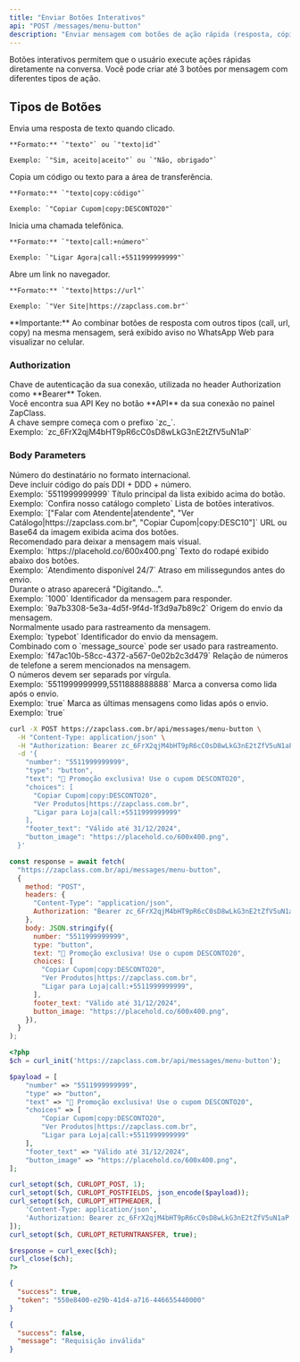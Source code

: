 ```yaml
---
title: "Enviar Botões Interativos"
api: "POST /messages/menu-button"
description: "Enviar mensagem com botões de ação rápida (resposta, cópia, chamada ou URL)"
---
```


Botões interativos permitem que o usuário execute ações rápidas diretamente na conversa. Você pode criar até 3 botões por mensagem com diferentes tipos de ação.

## Tipos de Botões

<AccordionGroup>
  <Accordion title="Botão de Resposta" icon="reply">
    Envia uma resposta de texto quando clicado.

    **Formato:** `"texto"` ou `"texto|id"`

    Exemplo: `"Sim, aceito|aceito"` ou `"Não, obrigado"`

  </Accordion>

  <Accordion title="Botão de Cópia" icon="copy">
    Copia um código ou texto para a área de transferência.

    **Formato:** `"texto|copy:código"`

    Exemplo: `"Copiar Cupom|copy:DESCONTO20"`

  </Accordion>

  <Accordion title="Botão de Chamada" icon="phone">
    Inicia uma chamada telefônica.

    **Formato:** `"texto|call:+número"`

    Exemplo: `"Ligar Agora|call:+5511999999999"`

  </Accordion>

  <Accordion title="Botão de URL" icon="link">
    Abre um link no navegador.

    **Formato:** `"texto|https://url"`

    Exemplo: `"Ver Site|https://zapclass.com.br"`

  </Accordion>
</AccordionGroup>

<Warning>
  **Importante:** Ao combinar botões de resposta com outros tipos (call, url,
  copy) na mesma mensagem, será exibido aviso no WhatsApp Web para visualizar no
  celular.
</Warning>

### Authorization

<ParamField path="api_key" type="string" required>
  Chave de autenticação da sua conexão, utilizada no header Authorization como
  **Bearer** Token. <br />
  Você encontra sua API Key no botão **API** da sua conexão no painel ZapClass. <br />
  A chave sempre começa com o prefixo `zc_`. <br />
  Exemplo: `zc_6FrX2qjM4bHT9pR6cC0sD8wLkG3nE2tZfV5uN1aP`
</ParamField>

### Body Parameters

<ParamField path="number" type="string" required>
  Número do destinatário no formato internacional. <br />
  Deve incluir código do país DDI + DDD + número. <br />
  Exemplo: `5511999999999`
</ParamField>

<ParamField path="title" type="string" required>
  Título principal da lista exibido acima do botão. <br />
  Exemplo: `Confira nosso catálogo completo`
</ParamField>

<ParamField path="choices" type="array" required>
  Lista de botões interativos. <br />
  Exemplo: `["Falar com Atendente|atendente", "Ver Catálogo|https://zapclass.com.br",
  "Copiar Cupom|copy:DESC10"]`
</ParamField>

<ParamField path="button_image" type="string">
  URL ou Base64 da imagem exibida acima dos botões. <br />
  Recomendado para deixar a mensagem mais visual. <br />
  Exemplo: `https://placehold.co/600x400.png`
</ParamField>

<ParamField path="footer_text" type="string">
  Texto do rodapé exibido abaixo dos botões. <br />
  Exemplo: `Atendimento disponível 24/7`
</ParamField>

<ParamField path="delay" type="integer">
  Atraso em milissegundos antes do envio. <br />
  Durante o atraso aparecerá "Digitando...". <br />
  Exemplo: `1000`
</ParamField>

<ParamField path="message_reply_id" type="string">
  Identificador da mensagem para responder. <br />
  Exemplo: `9a7b3308-5e3a-4d5f-9f4d-1f3d9a7b89c2`
</ParamField>

<ParamField path="message_source" type="string">
  Origem do envio da mensagem. <br />
  Normalmente usado para rastreamento da mensagem. <br />
  Exemplo: `typebot`
</ParamField>

<ParamField path="message_id" type="string">
  Identificador do envio da mensagem. <br />
  Combinado com o `message_source` pode ser usado para rastreamento. <br />
  Exemplo: `f47ac10b-58cc-4372-a567-0e02b2c3d479`
</ParamField>

<ParamField path="mentions" type="string">
  Relação de números de telefone a serem mencionados na mensagem. <br />
  O números devem ser separads por vírgula. <br />
  Exemplo: `5511999999999,5511888888888`
</ParamField>

<ParamField path="read" type="boolean">
  Marca a conversa como lida após o envio. <br />
  Exemplo: `true`
</ParamField>

<ParamField path="read_messages" type="boolean">
  Marca as últimas mensagens como lidas após o envio. <br />
  Exemplo: `true`
</ParamField>

<RequestExample>

```bash cURL
curl -X POST https://zapclass.com.br/api/messages/menu-button \
  -H "Content-Type: application/json" \
  -H "Authorization: Bearer zc_6FrX2qjM4bHT9pR6cC0sD8wLkG3nE2tZfV5uN1aP" \
  -d '{
    "number": "5511999999999",
    "type": "button",
    "text": "🎉 Promoção exclusiva! Use o cupom DESCONTO20",
    "choices": [
      "Copiar Cupom|copy:DESCONTO20",
      "Ver Produtos|https://zapclass.com.br",
      "Ligar para Loja|call:+5511999999999"
    ],
    "footer_text": "Válido até 31/12/2024",
    "button_image": "https://placehold.co/600x400.png",
  }'
```

```javascript JavaScript
const response = await fetch(
  "https://zapclass.com.br/api/messages/menu-button",
  {
    method: "POST",
    headers: {
      "Content-Type": "application/json",
      Authorization: "Bearer zc_6FrX2qjM4bHT9pR6cC0sD8wLkG3nE2tZfV5uN1aP",
    },
    body: JSON.stringify({
      number: "5511999999999",
      type: "button",
      text: "🎉 Promoção exclusiva! Use o cupom DESCONTO20",
      choices: [
        "Copiar Cupom|copy:DESCONTO20",
        "Ver Produtos|https://zapclass.com.br",
        "Ligar para Loja|call:+5511999999999",
      ],
      footer_text: "Válido até 31/12/2024",
      button_image: "https://placehold.co/600x400.png",
    }),
  }
);
```

```php PHP
<?php
$ch = curl_init('https://zapclass.com.br/api/messages/menu-button');

$payload = [
    "number" => "5511999999999",
    "type" => "button",
    "text" => "🎉 Promoção exclusiva! Use o cupom DESCONTO20",
    "choices" => [
        "Copiar Cupom|copy:DESCONTO20",
        "Ver Produtos|https://zapclass.com.br",
        "Ligar para Loja|call:+5511999999999"
    ],
    "footer_text" => "Válido até 31/12/2024",
    "button_image" => "https://placehold.co/600x400.png",
];

curl_setopt($ch, CURLOPT_POST, 1);
curl_setopt($ch, CURLOPT_POSTFIELDS, json_encode($payload));
curl_setopt($ch, CURLOPT_HTTPHEADER, [
    'Content-Type: application/json',
    'Authorization: Bearer zc_6FrX2qjM4bHT9pR6cC0sD8wLkG3nE2tZfV5uN1aP'
]);
curl_setopt($ch, CURLOPT_RETURNTRANSFER, true);

$response = curl_exec($ch);
curl_close($ch);
?>
```

</RequestExample>

<ResponseExample>

```json 200
{
  "success": true,
  "token": "550e8400-e29b-41d4-a716-446655440000"
}
```

```json 400
{
  "success": false,
  "message": "Requisição inválida"
}
```

</ResponseExample>
